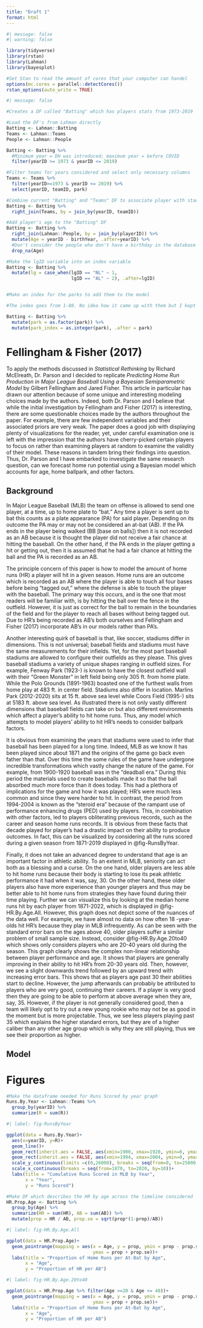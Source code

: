 ```yaml
---
title: "Draft 1"
format: html
---
```


```r
#| message: false
#| warning: false

library(tidyverse)
library(rstan)
library(Lahman)
library(bayesplot)
```

```r
#Set Stan to read the amount of cores that your computer can handel
options(mc.cores = parallel::detectCores())
rstan_options(auto_write = TRUE)
```

```r
#| message: false

#Creates a DF called "Batting" which has players stats from 1973-2019

#Load the DF's from Lahman directly
Batting <- Lahman::Batting
Teams <- Lahman::Teams
People <- Lahman::People

Batting <- Batting %>% 
  #Minimum year = DH was introduced; maximum year = before COVID
  filter(yearID >= 1973 & yearID <= 2019)

#Filter teams for years considered and select only necessary columns
Teams <- Teams %>% 
  filter(yearID>=1973 & yearID <= 2019) %>% 
  select(yearID, teamID, park)

#Combine current "Batting" and "Teams" DF to associate player with stadium played at
Batting <- Batting %>% 
  right_join(Teams, by = join_by(yearID, teamID))

#Add player's age to the "Batting" DF
Batting <- Batting %>% 
  right_join(Lahman::People, by = join_by(playerID)) %>% 
  mutate(Age = yearID - birthYear, .after=yearID) %>%
  #Don't consider the people who don't have a birthday in the database
  drop_na(Age)

#Make the lgID variable into an index variable
Batting <- Batting %>% 
  mutate(lg = case_when(lgID == "NL" ~ 1,
                        lgID == "AL" ~ 2), .after=lgID)


#Make an index for the parks to add them to the model

#The index goes from 1-88. No idea how it came up with them but I kept the park name in Batting so anyone should be able to reference to see how the parks impact player performance

Batting <- Batting %>% 
  mutate(park = as.factor(park)) %>% 
  mutate(park_index = as.integer(park), .after = park)
```

# Fellingham & Fisher (2017)

To apply the methods discussed in *Statistical Rethinking* by Richard McElreath, Dr. Parson and I decided to replicate *Predicting Home Run Production in Major League Baseball Using a Bayesian Semiparametric Model* by Gilbert Fellingham and Jared Fisher. This article in particular has drawn our attention because of some unique and interesting modeling choices made by the authors. Indeed, both Dr. Parson and I believe that while the initial investigation by Fellingham and Fisher (2017) is interesting, there are some questionable choices made by the authors throughout the paper. For example, there are few independent variables and their associated priors are very weak. The paper does a good job with displaying plenty of visualizations for the reader, yet, under careful examination one is left with the impression that the authors have cherry-picked certain players to focus on rather than examining players at random to examine the validity of their model. These reasons in tandem bring their findings into question. Thus, Dr. Parson and I have embarked to investigate the same research question, can we forecast home run potential using a Bayesian model which accounts for age, home ballpark, and other factors.

## Background

In Major League Baseball (MLB) the team on offense is allowed to send one player, at a time, up to home plate to "bat." Any time a player is sent up to bat this counts as a plate appearance (PA) for said player. Depending on its outcome the PA may or may not be considered an at-bat (AB). If the PA ends in the player being walked (BB \[base on balls\]) then it is not recorded as an AB because it is thought the player did not receive a fair chance at hitting the baseball. On the other hand, if the PA ends in the player getting a hit or getting out, then it is assumed that he had a fair chance at hitting the ball and the PA is recorded as an AB.

The principle concern of this paper is how to model the amount of home runs (HR) a player will hit in a given season. Home runs are an outcome which is recorded as an AB where the player is able to touch all four bases before being "tagged out," where the defense is able to touch the player with the baseball. The primary way this occurs, and is the one that most readers will be familiar with, is by hitting the ball over the fence in the outfield. However, it is just as correct for the ball to remain in the boundaries of the field and for the player to reach all bases without being tagged out. Due to HR's being recorded as AB's both ourselves and Fellingham and Fisher (2017) incorporate AB's in our models rather than PA's.

Another interesting quirk of baseball is that, like soccer, stadiums differ in dimensions. This is not universal; baseball fields and stadiums must have the same measurements for their infields. Yet, for the most part baseball stadiums are allowed to configure their outfields as they please. This gives baseball stadiums a variety of unique shapes ranging in outfield sizes. For example, Fenway Park (1923-) is known to have the closest outfield wall with their "Green Monster" in left field being only 305 ft. from home plate. While the Polo Grounds (1891-1963) boasted one of the furthest walls from home play at 483 ft. in center field. Stadiums also differ in location. Marlins Park (2012-2020) sits at 15 ft. above sea level while Coors Field (1995-) sits at 5183 ft. above sea level. As illustrated there is not only vastly different dimensions that baseball fields can take on but also different environments which affect a player's ability to hit home runs. Thus, any model which attempts to model players' ability to hit HR's needs to consider ballpark factors.

It is obvious from examining the years that stadiums were used to infer that baseball has been played for a long time. Indeed, MLB as we know it has been played since about 1871 and the origins of the game go back even father than that. Over this time the some rules of the game have undergone incredible transformations which vastly change the nature of the game. For example, from 1900-1920 baseball was in the "deadball era." During this period the materials used to create baseballs made it so that the ball absorbed much more force than it does today. This had a plethora of implications for the game and how it was played; HR's were much less common and since they were harder to hit. In contrast, the period from 1994-2004 is known as the "steroid era" because of the rampant use of performance enhancing drugs (PED) used by players. This, in combination with other factors, led to players obliterating previous records, such as the career and season home runs records. It is obvious from these facts that decade played for player's had a drastic impact on their ability to produce outcomes. In fact, this can be visualized by considering all the runs scored during a given season from 1871-2019 displayed in @fig-RunsByYear.

Finally, it does not take an advanced degree to understand that age is an important factor in athletic ability. To an extent in MLB, seniority can act both as a blessing and a curse. On the one hand, older players are less able to hit home runs because their body is starting to lose its peak athletic performance it had when it was, say, 30. On the other hand, these older players also have more experience than younger players and thus may be better able to hit home runs from strategies they have found during their time playing. Further we can visualize this by looking at the median home runs hit by each player from 1871-2022, which is displayed in @fig-HR.By.Age.All. However, this graph does not depict some of the nuances of the data well. For example, we have almost no data on how often 18 -year-olds hit HR's because they play in MLB infrequently. As can be seen with the standard error bars on the ages above 40, older players suffer a similar problem of small sample size. Instead, consider @fig-HR.By.Age.20to40 which shows only considers players who are 20-40 years old during the season. This graph clearly shows the complex non-linear relationship between player performance and age. It shows that players are generally improving in their ability to hit HR's from 20-30 years old. Then, however, we see a slight downwards trend followed by an upward trend with increasing error bars. This shows that as players age past 30 their abilities start to decline. However, the jump afterwards can probably be attributed to players who are very good, continuing their careers. If a player is very good then they are going to be able to perform at above average when they are, say, 35. However, if the player is not generally considered good, then a team will likely opt to try out a new young rookie who may not be as good in the moment but is more projectable. Thus, we see less players playing past 35 which explains the higher standard errors, but they are of a higher caliber than any other age group which is why they are still playing, thus we see their proportion as higher.

## Model

# Figures

```r
#Make the dataframe needed for Runs Scored by year graph
Runs.By.Year <- Lahman::Teams %>% 
  group_by(yearID) %>% 
  summarize(R = sum(R))
```

```r
#| label: fig-RunsByYear

ggplot(data = Runs.By.Year)+
  aes(x=yearID, y=R)+
  geom_line()+
  geom_rect(inherit.aes = FALSE, aes(xmin=1900, xmax=1920, ymin=0, ymax=26000), color="transparent", fill="red", alpha=0.005)+
  geom_rect(inherit.aes = FALSE, aes(xmin=1994, xmax=2004, ymin=0, ymax=26000), color="transparent", fill="orange", alpha=0.005)+
  scale_y_continuous(limits =c(0,26000), breaks = seq(from=0, to=25000, by=5000))+
  scale_x_continuous(breaks = seq(from=1870, to=2020, by=10))+
  labs(title = "Cumulative Runs Scored in MLB by Year",
       x = "Year",
       y = "Runs Scored")
```

```r
#Make DF which describes the HR by age across the timeline considered
HR.Prop.Age <- Batting %>% 
  group_by(Age) %>% 
  summarize(HR = sum(HR), AB = sum(AB)) %>% 
  mutate(prop = HR / AB, prop.se = sqrt(prop*(1-prop)/AB))
```

```r
#| label: fig-HR.By.Age.All

ggplot(data = HR.Prop.Age)+
  geom_pointrange(mapping = aes(x = Age, y = prop, ymin = prop - prop.se,
                                ymax = prop + prop.se))+
  labs(title = "Proportion of Home Runs per At-Bat by Age",
       x = "Age",
       y = "Proportion of HR per AB")
```

```r
#| label: fig-HR.By.Age.20to40

ggplot(data = HR.Prop.Age %>% filter(Age >=20 & Age <= 40))+
  geom_pointrange(mapping = aes(x = Age, y = prop, ymin = prop - prop.se,
                                ymax = prop + prop.se))+
  labs(title = "Proportion of Home Runs per At-Bat by Age",
       x = "Age",
       y = "Proportion of HR per AB")
```
